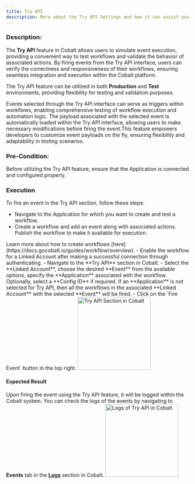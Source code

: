 ```yaml
---
title: Try API
description: More about the Try API Settings and how it can assist you to fire and test events in Cobalt.
---
```

### Description:
The **Try API** feature in Cobalt allows users to simulate event execution, providing a convenient way to test workflows and validate the behavior of associated actions. By firing events from the Try API interface, users can verify the correctness and responsiveness of their workflows, ensuring seamless integration and execution within the Cobalt platform.

The Try API feature can be utilized in both **Production** and **Test** environments, providing flexibility for testing and validation purposes. 

Events selected through the Try API interface can serve as triggers within workflows, enabling comprehensive testing of workflow execution and automation logic. The payload associated with the selected event is automatically loaded within the Try API interface, allowing users to make necessary modifications before firing the event.This feature empowers developers to customize event payloads on the fly, ensuring flexibility and adaptability in testing scenarios.

### Pre-Condition:
Before utilizing the Try API feature, ensure that the Application is connected and configured properly.

### Execution

To fire an event in the Try API section, follow these steps:

- Navigate to the Application for which you want to create and test a workflow.
- Create a workflow and add an event along with associated actions. Publish the workflow to make it available for execution.
<Tip>
Learn more about how to create workflows [here](https://docs.gocobalt.io/guides/workflow/overview).
</Tip>
- Enable the workflow for a Linked Account after making a successful connection through authenticating.
- Navigate to the **Try API** section in Cobalt.
- Select the **Linked Account**, choose the desired **Event** from the available options, specify the **Application** associated with the workflow. Optionally, select a **Config ID** if required.
<Note>
If an **Application** is not selected for Try API, then all the workflows in the associated **Linked Account** with the selected **Event** will be fired.
</Note>
- Click on the `Fire Event` button in the top right.
<img height="200" src="/images/Guides/Platform/try-api.png" alt="Try API Section in Cobalt"/>

#### Expected Result
Upon firing the event using the Try API feature, it will be logged within the Cobalt system. You can check the logs of the events by navigating to **Events** tab in the [**Logs**](https://docs.gocobalt.io/guides/platform/event-logs) section in Cobalt.
<img height="200" src="/images/Guides/Platform/try-api-logs.png" alt="Logs of Try API in Cobalt"/>

